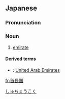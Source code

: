 ==Japanese==
{{wikipedia|lang=ja}}
{{ja-kanjitab|しゅ|ちょう|こく|yomi=o}}

===Pronunciation===
{{ja-pron|しゅちょうこく|acc=2|dev=1|y=ko}}

===Noun===
{{ja-noun|しゅちょうこく}}

# [[emirate]] {{gloss|country ruled by an [[emir]]}}

====Derived terms====
* {{ja-r|アラブ首長国連邦|^アラブ ^しゅちょうこく ^れんぽう}}: [[United Arab Emirates]]

[[Category:ja:Islam|しゅちょうこく]]

[[fr:首長国]]